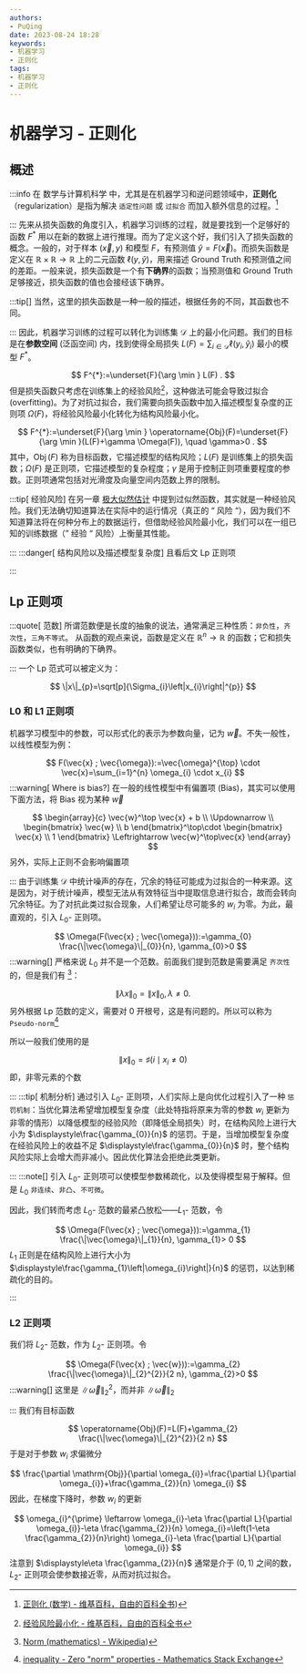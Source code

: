 ```yaml
---
authors:
- PuQing
date: 2023-08-24 18:28
keywords:
- 机器学习
- 正则化
tags:
- 机器学习
- 正则化
---
```

# 机器学习 - 正则化

## 概述

:::info
在 数学与计算机科学 中，尤其是在机器学习和逆问题领域中，**正则化**（regularization）是指为解决 `适定性问题` 或 `过拟合` 而加入额外信息的过程。[^1]


:::
先来从损失函数的角度引入，机器学习训练的过程，就是要找到一个足够好的函数 $F^*$ 用以在新的数据上进行推理。而为了定义这个<Highlight>好</Highlight>，我们引入了损失函数的概念。一般的，对于样本 $(\vec{x}, y)$ 和模型 $F$，有预测值 $\hat{y}=F(\vec{x})$。而损失函数是定义在 $\mathbb{R}\times \mathbb{R}\to \mathbb{R}$ 上的二元函数 $\ell(y, \hat{y})$，用来描述 $\mathrm{Ground \ Truth}$ 和预测值之间的差距。一般来说，损失函数是一个有**下确界**的函数；当预测值和 $\mathrm{Ground \ Truth}$ 足够接近，损失函数的值也会接经该下确界。


<!--truncate-->
:::tip[]
当然，这里的损失函数是一种一般的描述，根据任务的不同，其函数也不同。

:::
因此，机器学习训练的过程可以转化为训练集 $\mathcal{D}$ 上的最小化问题。我们的目标是在**参数空间** (泛函空间) 内，找到使得全局损失 $\displaystyle L(F)=\sum_{i \in \mathcal{D}} \ell\left(y_{i}, \hat{y}_{i}\right)$ 最小的模型 $F^*$。

$$
F^{*}:=\underset{F}{\arg \min } L(F) .
$$
但是损失函数只考虑在训练集上的<Highlight>经验风险</Highlight>[^2]，这种做法可能会导致<Highlight>过拟合</Highlight> (overfitting)。为了对抗过拟合，我们需要向损失函数中加入<Highlight>描述模型复杂度的正则项</Highlight> $\Omega(F)$，将经验风险最小化转化为<Highlight>结构风险最小化</Highlight>。

$$
F^{*}:=\underset{F}{\arg \min } \operatorname{Obj}(F)=\underset{F}{\arg \min }(L(F)+\gamma \Omega(F)), \quad \gamma>0 .
$$
其中，$\operatorname{Obj}(F)$ 称为目标函数，它描述模型的结构风险；$L(F)$ 是训练集上的损失函数；$\Omega(F)$ 是正则项，它描述模型的复杂程度；$\gamma$ 是用于控制正则项重要程度的参数。正则项通常包括对光滑度及向量空间内范数上界的限制。

:::tip[ 经验风险]
在另一章 [极大似然估计](./967aee09) 中提到过似然函数，其实就是一种经验风险。我们无法确切知道算法在实际中的运行情况（真正的 “ 风险 “），因为我们不知道算法将在何种分布上的数据运行，但借助经验风险最小化，我们可以在一组已知的训练数据（” 经验 “ 风险）上衡量其性能。

:::
:::danger[ 结构风险以及描述模型复杂度]
且看后文 $\mathrm{Lp}$ 正则项

:::
## Lp 正则项

:::quote[ 范数]
所谓范数便是长度的抽象的说法，通常满足三种性质：`非负性`，`齐次性`，`三角不等式`。
从函数的观点来说，函数是定义在 $\mathbb{R}^n\to \mathbb{R}$ 的函数；它和损失函数类似，也有明确的下确界。

:::
一个 $\mathrm{Lp}$ 范式可以被定义为：

$$
\|x\|_{p}=\sqrt[p]{\Sigma_{i}\left|x_{i}\right|^{p}}
$$
### L0 和 L1 正则项

机器学习模型中的参数，可以形式化的表示为参数向量，记为 $\vec{w}$。不失一般性，以线性模型为例：

$$
F(\vec{x} ; \vec{\omega}):=\vec{\omega}^{\top} \cdot \vec{x}=\sum_{i=1}^{n} \omega_{i} \cdot x_{i}
$$
:::warning[ Where is bias?]
在一般的线性模型中有偏置项 (Bias)，其实可以使用下面方法，将 Bias 视为某种 $\vec{w}$

$$
\begin{array}{c}
\vec{w}^\top \vec{x} + b \\
\Updownarrow \\
\begin{bmatrix}
\vec{w} \\ b
\end{bmatrix}^\top\cdot \begin{bmatrix}
\vec{x}  \\ 1
\end{bmatrix} \Leftrightarrow \vec{w}^\top\vec{x}  
\end{array}
$$
另外，实际上正则不会影响偏置项

:::
由于训练集 $\mathcal{D}$ 中统计噪声的存在，冗余的特征可能成为过拟合的一种来源。这是因为，对于统计噪声，模型无法从有效特征当中提取信息进行拟合，故而会转向冗余特征。为了对抗此类过拟合现象，人们希望让尽可能多的 $w_{i}$ 为零。为此，最直观的，引入 $L_{0}$- 正则项。

$$
\Omega(F(\vec{x} ; \vec{\omega})):=\gamma_{0} \frac{\|\vec{\omega}\|_{0}}{n}, \gamma_{0}>0
$$
:::warning[]
严格来说 $L_{0}$ 并不是一个范数。前面我们提到范数是需要满足 `齐次性` 的，但是我们有 [^3]：

$$
\|\lambda x\|_{0}=\|x\|_{0}, \lambda\ne 0.
$$
另外根据 $\mathrm{Lp}$ 范数的定义，需要对 $0$ 开根号，这是有问题的。所以可以称为 `Pseudo-norm`[^4]

所以一般我们使用的是

$$
\|x\|_{0}=\sharp\left(i \mid x_{i} \neq 0\right)
$$
即，非零元素的个数

:::
:::tip[ 机制分析]
通过引入 $L_{0}$- 正则项，人们实际上是向优化过程引入了一种 `惩罚机制`：当优化算法希望增加模型复杂度（此处特指将原来为零的参数 $w_{i}$ 更新为非零的情形）以降低模型的经验风险（即降低全局损失）时，在结构风险上进行大小为 $\displaystyle\frac{\gamma_{0}}{n}$ 的惩罚。于是，当增加模型复杂度在经验风险上的收益不足 $\displaystyle\frac{\gamma_{0}}{n}$ 时，整个结构风险实际上会增大而非减小。因此优化算法会拒绝此类更新。

:::
:::note[]
引入 $L_{0}$- 正则项可以使模型参数稀疏化，以及使得模型易于解释。但是 $L_{0}$ `非连续`、`非凸`、`不可微`。

因此，我们转而考虑 $L_{0}$- 范数的<Highlight>最紧凸放松</Highlight>——$L_{1}$- 范数，令

$$
\Omega(F(\vec{x} ; \vec{\omega})):=\gamma_{1} \frac{\|\vec{\omega}\|_{1}}{n}, \gamma_{1}> 0
$$
$L_{1}$ 正则是在结构风险上进行大小为 $\displaystyle\frac{\gamma_{1}\left|\omega_{i}\right|}{n}$ 的惩罚，以达到稀疏化的目的。

:::
### L2 正则项

我们将 $L_{2}$- 范数，作为 $L_{2}$- 正则项。令

$$
\Omega(F(\vec{x} ; \vec{w})):=\gamma_{2} \frac{\|\vec{\omega}\|_{2}^{2}}{2 n}, \gamma_{2}>0
$$
:::warning[]
这里是 $\|\vec{\omega}\|_{2}^{2}$，而并非 $\|\vec{\omega}\|_{2}$

:::
我们有目标函数

$$
\operatorname{Obj}(F)=L(F)+\gamma_{2} \frac{\|\vec{\omega}\|_{2}^{2}}{2 n}
$$
于是对于参数 $w_{i}$ 求偏微分

$$
\frac{\partial \mathrm{Obj}}{\partial \omega_{i}}=\frac{\partial L}{\partial \omega_{i}}+\frac{\gamma_{2}}{n} \omega_{i}
$$
因此，在梯度下降时，参数 $w_{i}$ 的更新

$$
\omega_{i}^{\prime} \leftarrow \omega_{i}-\eta \frac{\partial L}{\partial \omega_{i}}-\eta \frac{\gamma_{2}}{n} \omega_{i}=\left(1-\eta \frac{\gamma_{2}}{n}\right) \omega_{i}-\eta \frac{\partial L}{\partial \omega_{i}}
$$
注意到 $\displaystyle\eta \frac{\gamma_{2}}{n}$ 通常是介于 $(0,1)$ 之间的数，$L_{2}$- 正则项会使参数接近零，从而对抗过拟合。

[^1]:[正则化 (数学) - 维基百科，自由的百科全书](<https://zh.wikipedia.org/wiki/%E6%AD%A3%E5%88%99%E5%8C%96_(%E6%95%B0%E5%AD%A6>))
[^2]:[经验风险最小化 - 维基百科，自由的百科全书](https://zh.wikipedia.org/wiki/%E7%BB%8F%E9%AA%8C%E9%A3%8E%E9%99%A9%E6%9C%80%E5%B0%8F%E5%8C%96)
[^3]:[Norm (mathematics) - Wikipedia](<https://en.wikipedia.org/wiki/Norm_(mathematics>))
[^4]:[inequality - Zero "norm" properties - Mathematics Stack Exchange](https://math.stackexchange.com/questions/425930/zero-norm-properties)
